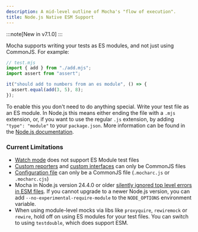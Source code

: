```yaml
---
description: A mid-level outline of Mocha's "flow of execution".
title: Node.js Native ESM Support
---
```


:::note[New in v7.1.0]
:::

Mocha supports writing your tests as ES modules, and not just using CommonJS.
For example:

```js
// test.mjs
import { add } from "./add.mjs";
import assert from "assert";

it("should add to numbers from an es module", () => {
  assert.equal(add(3, 5), 8);
});
```

To enable this you don't need to do anything special.
Write your test file as an ES module.
In Node.js this means either ending the file with a `.mjs` extension, or, if you want to use the regular `.js` extension, by adding `"type": "module"` to your `package.json`.
More information can be found in the [Node.js documentation](https://nodejs.org/api/esm.html).

### Current Limitations

- [Watch mode](../running/cli#--watch--w) does not support ES Module test files
- [Custom reporters](../reporters/third-party) and [custom interfaces](../interfaces/third-party) can only be CommonJS files
- [Configuration file](../running/configuring) can only be a CommonJS file (`.mocharc.js` or `.mocharc.cjs`)
- Mocha in Node.js version 24.4.0 or older [silently ignored top level errors in ESM files](https://github.com/mochajs/mocha/issues/5396).
  If you cannot upgrade to a newer Node.js version, you can add `--no-experimental-require-module` to the `NODE_OPTIONS` environment variable.
- When using module-level mocks via libs like `proxyquire`, `rewiremock` or `rewire`, hold off on using ES modules for your test files.
  You can switch to using `testdouble`, which does support ESM.
